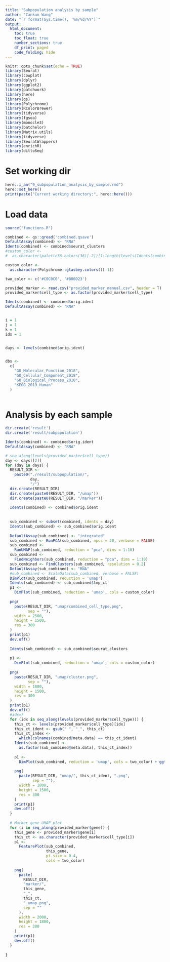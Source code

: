 ---
title: "Subpopulation analysis by sample"
author: "Cankun Wang"
date: "`r format(Sys.time(), '%m/%d/%Y')`"
output: 
  html_document:
    toc: true
    toc_float: true
    number_sections: true
    df_print: paged
    code_folding: hide
---

```{r setup, include=FALSE}
knitr::opts_chunk$set(echo = TRUE)
library(Seurat)
library(cowplot)
library(dplyr)
library(ggplot2)
library(patchwork)
library(here)
library(qs)
library(Polychrome)
library(RColorBrewer)
library(tidyverse)
library(fgsea)
library(monocle3)
library(batchelor)
library(Matrix.utils)
library(tidyverse)
library(SeuratWrappers)
library(enrichR)
library(dittoSeq)
```


# Set working dir

```{r,echo=F,eval=T,message=F,warning=F,error=F}
here::i_am("9_subpopulation_analysis_by_sample.rmd")
here::set_here()
print(paste("Current working directory:", here::here()))

```

# Load data

```{r,echo=F,eval=T,message=F,warning=F,error=F}
source("functions.R")

combined <- qs::qread('combined.qsave')
DefaultAssay(combined) <- "RNA"
Idents(combined) <- combined$seurat_clusters
#custom_color <-
#  as.character(palette36.colors(36)[-2])[1:length(levels(Idents(combined)))]

custom_color <-
  as.character(Polychrome::glasbey.colors()[-1])

two_color <- c('#C0C0C0', '#B00D23')

provided_marker <- read.csv("provided_marker_manual.csv", header = T)
provided_marker$cell_type <- as.factor(provided_marker$cell_type)

Idents(combined) <- combined$orig.ident
DefaultAssay(combined) <- "RNA"


i = 1
j = 1
k = 1
idx = 1


days <- levels(combined$orig.ident)


dbs <-
  c(
    "GO_Molecular_Function_2018",
    "GO_Cellular_Component_2018",
    "GO_Biological_Process_2018",
    "KEGG_2019_Human"
  )
  
```


# Analysis by each sample 

```{r,echo=F,eval=F,message=FALSE,warning=F}
dir.create('result')
dir.create('result/subpopulation')

Idents(combined) <- combined$orig.ident
DefaultAssay(combined) <- "RNA"

# seq_along(levels(provided_marker$cell_type))
day <- days[[2]]
for (day in days) {
  RESULT_DIR <-
    paste0("./result/subpopulation/",
           day,
           "/")
  dir.create(RESULT_DIR)
  dir.create(paste0(RESULT_DIR, "/umap"))
  dir.create(paste0(RESULT_DIR, "/marker"))
  
  Idents(combined) <- combined$orig.ident
  
  
  sub_combined <- subset(combined, idents = day)
  Idents(sub_combined) <- sub_combined$orig.ident
  
  DefaultAssay(sub_combined) <- "integrated"
  sub_combined <- RunPCA(sub_combined, npcs = 20, verbose = FALSE)
  sub_combined <-
    RunUMAP(sub_combined, reduction = "pca", dims = 1:10)
  sub_combined <-
    FindNeighbors(sub_combined, reduction = "pca", dims = 1:10)
  sub_combined <- FindClusters(sub_combined, resolution = 0.2)
  DefaultAssay(sub_combined) <- "RNA"
  #sub_combined <- ScaleData(sub_combined, verbose = FALSE)
  DimPlot(sub_combined, reduction = 'umap')
  Idents(sub_combined) <- sub_combined$tmp_ct
  p1 <-
    DimPlot(sub_combined, reduction = 'umap', cols = custom_color)
  
  png(
    paste(RESULT_DIR, "umap/combined_cell_type.png",
          sep = ""),
    width = 2500,
    height = 1500,
    res = 300
  )
  print(p1)
  dev.off()
  
  Idents(sub_combined) <- sub_combined$seurat_clusters
  
  p1 <-
    DimPlot(sub_combined, reduction = 'umap', cols = custom_color)
  
  png(
    paste(RESULT_DIR, "umap/cluster.png",
          sep = ""),
    width = 1800,
    height = 1500,
    res = 300
  )
  print(p1)
  dev.off()
  #idx=7
  for (idx in seq_along(levels(provided_marker$cell_type))) {
    this_ct <- levels(provided_marker$cell_type)[idx]
    this_ct_ident <- gsub(" ", "_", this_ct)
    this_ct_index <-
      which(colnames(combined@meta.data) == this_ct_ident)
    Idents(sub_combined) <-
      as.factor(sub_combined@meta.data[, this_ct_index])
    
    p1 <-
      DimPlot(sub_combined, reduction = 'umap', cols = two_color) + ggtitle(this_ct)
    
    png(
      paste(RESULT_DIR, "umap/", this_ct_ident, ".png",
            sep = ""),
      width = 1800,
      height = 1500,
      res = 300
    )
    print(p1)
    dev.off()
  }
  
  # Marker gene UMAP plot
  for (i in seq_along(provided_marker$gene)) {
    this_gene <- provided_marker$gene[i]
    this_ct <- as.character(provided_marker$cell_type[i])
    p1 <-
      FeaturePlot(sub_combined,
                  this_gene,
                  pt.size = 0.4,
                  cols = two_color)
    
    png(
      paste(
        RESULT_DIR,
        "marker/",
        this_gene,
        "_",
        this_ct,
        "_umap.png",
        sep = ""
      ),
      width = 2000,
      height = 1800,
      res = 300
    )
    print(p1)
    dev.off()
  }
  
}


```

```{r,echo=F,eval=F,message=FALSE,warning=F}




```





```{r}

```


